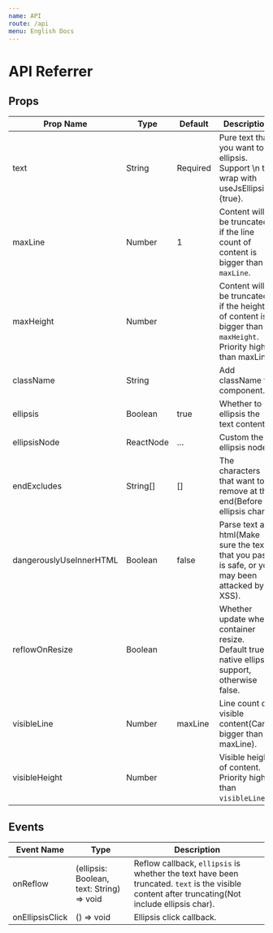 ```yaml
---
name: API
route: /api
menu: English Docs
---
```


# API Referrer

## Props

| Prop Name               | Type      | Default  | Description                                                                                                  |
| ----------------------- | --------- | -------- | ------------------------------------------------------------------------------------------------------------ |
| text                    | String    | Required | Pure text that you want to ellipsis. Support \n to wrap with useJsEllipsis={true}.                           |
| maxLine                 | Number    | 1        | Content will be truncated if the line count of content is bigger than `maxLine`.                             |
| maxHeight               | Number    |          | Content will be truncated if the height of content is bigger than `maxHeight`. Priority higher than maxLine. |
| className               | String    |          | Add className to component.                                                                                  |
| ellipsis                | Boolean   | true     | Whether to ellipsis the text content.                                                                        |
| ellipsisNode            | ReactNode | …        | Custom the ellipsis node.                                                                                    |
| endExcludes             | String[]  | []       | The characters that want to remove at the end(Before ellipsis char).                                         |
| dangerouslyUseInnerHTML | Boolean   | false    | Parse text as html(Make sure the text that you pass is safe, or you may been attacked by XSS).               |
| reflowOnResize          | Boolean   |          | Whether update when container resize. Default true if native ellipsis support, otherwise false.              |
| visibleLine             | Number    | maxLine  | Line count of visible content(Can't bigger than maxLine).                                                    |
| visibleHeight           | Number    |          | Visible height of content. Priority higher than `visibleLine`.                                               |

## Events

| Event Name      | Type                                      | Description                                                                                                                                     |
| --------------- | ----------------------------------------- | ----------------------------------------------------------------------------------------------------------------------------------------------- |
| onReflow        | (ellipsis: Boolean, text: String) => void | Reflow callback, `ellipsis` is whether the text have been truncated. `text` is the visible content after truncating(Not include ellipsis char). |
| onEllipsisClick | () => void                                | Ellipsis click callback.                                                                                                                        |
